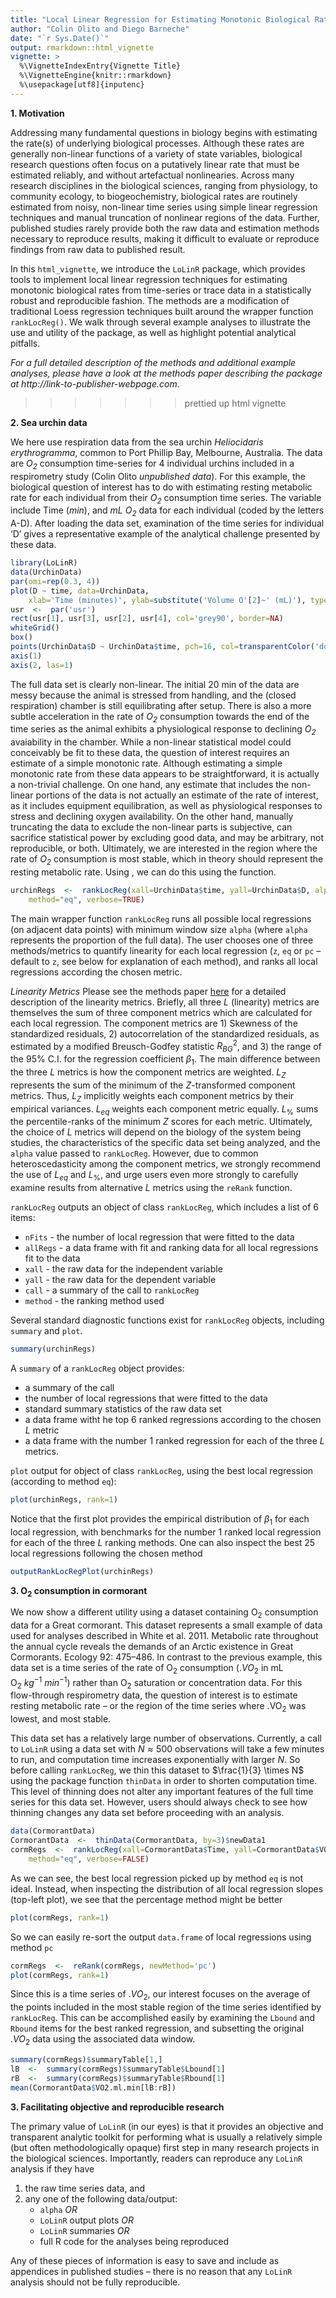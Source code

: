 ```yaml
---
title: "Local Linear Regression for Estimating Monotonic Biological Rates in R (LoLinR)"
author: "Colin Olito and Diego Barneche"
date: "`r Sys.Date()`"
output: rmarkdown::html_vignette
vignette: >
  %\VignetteIndexEntry{Vignette Title}
  %\VignetteEngine{knitr::rmarkdown}
  %\usepackage[utf8]{inputenc}
---
```



**1. Motivation**  

Addressing many fundamental questions in biology begins with estimating the rate(s) of underlying biological processes. Although these rates are generally non-linear functions of a variety of state variables, biological research questions often focus on a putatively linear rate that must be estimated reliably, and without artefactual nonlinearies. Across many research disciplines in the biological sciences, ranging from  physiology, to community ecology, to biogeochemistry, biological rates are routinely estimated from noisy, non-linear time series using simple linear regression techniques and manual truncation of nonlinear regions of the data. Further, published studies rarely provide both the raw data and estimation methods necessary to reproduce results, making it difficult to evaluate or reproduce findings from raw data to published result.

In this `html_vignette`, we introduce the `LoLinR` package, which provides tools to implement local linear regression techniques for estimating monotonic biological rates from time-series or trace data in a statistically robust and reproducible fashion. The methods are a modification of traditional Loess regression techniques built around the wrapper function `rankLocReg()`. We walk through several example analyses to illustrate the use and utility of the package, as well as highlight potential analytical pitfalls. 

*For a full detailed description of the methods and additional example analyses, please have a look at the methods paper describing the package at http://link-to-publisher-webpage.com*.



>>>>>>> prettied up html vignette

**2. Sea urchin data**  

We here use respiration data from the sea urchin *Heliocidaris erythrogramma*, common to Port Phillip Bay, Melbourne, Australia. The data are *O~2~* consumption time-series for 4 individual urchins included in a respirometry study (Colin Olito *unpublished data*). For this example, the biological question of interest has to do with estimating resting metabolic rate for each individual from their *O~2~* consumption time series. The variable include Time (*min*), and *mL O~2~* data for each individual (coded by the letters A-D). After loading the \code{UrchinData} data set, examination of the time series for individual 'D' gives a representative example of the analytical challenge presented by these data.

```r
library(LoLinR)
data(UrchinData)
par(omi=rep(0.3, 4))
plot(D ~ time, data=UrchinData, 
    xlab='Time (minutes)', ylab=substitute('Volume O'[2]~' (mL)'), type='n', axes=FALSE)
usr  <-  par('usr')
rect(usr[1], usr[3], usr[2], usr[4], col='grey90', border=NA)
whiteGrid()
box()
points(UrchinData$D ~ UrchinData$time, pch=16, col=transparentColor('dodgerblue2', 0.6), cex=1.1)
axis(1)
axis(2, las=1)
```
  
The full data set is clearly non-linear. The initial 20 min of the data are messy because the animal is stressed from handling, and the (closed respiration) chamber is still equilibrating after setup. There is also a more subtle acceleration in the rate of *O~2~* consumption towards the end of the time series as the animal exhibits a physiological response to declining *O~2~* avaiability in the chamber. While a non-linear statistical model could conceivably be fit to these data, the question of interest requires an estimate of a simple monotonic rate. Although estimating a simple monotonic rate from these data appears to be straightforward, it is actually a non-trivial challenge. On one hand, any estimate that includes the non-linear portions of the data is not actually an estimate of the rate of interest, as it includes equipment equilibration, as well as physiological responses to stress and declining oxygen availability. On the other hand, manually truncating the data to exclude the non-linear parts is subjective, can sacrifice statistical power by excluding good data, and may be arbitrary, not reproducible, or both. Ultimately, we are interested in the region where the rate of *O~2~* consumption is most stable, which in theory should represent the resting metabolic rate. Using \pkg{LoLinR}, we can do this using the \code{rankLocReg} function.

```r
urchinRegs  <-  rankLocReg(xall=UrchinData$time, yall=UrchinData$D, alpha=0.2, 
    method="eq", verbose=TRUE)  
```

The main wrapper function `rankLocReg` runs all possible local regressions (on adjacent data points) with minimum window size `alpha` (where `alpha` represents the proportion of the full data). The user chooses one of three methods/metrics to quantify linearity for each local regression (`z`, `eq` or `pc` -- default to `z`, see below for explanation of each method), and ranks all local regressions according the chosen metric. 

*Linearity Metrics*
Please see the methods paper [here](http://link-to-publisher-webpage.com) for a detailed description of the linearity metrics. Briefly, all three $L$ (linearity) metrics are themselves the sum of three component metrics which are calculated for each local regression. The component metrics are 1) Skewness of the standardized residuals, 2) autocorrelation of the standardized residuals, as estimated by a modified Breusch-Godfey statistic $R^2_{BG}$, and 3) the range of the 95% C.I. for the regression coefficient $\beta_1$. The main difference between the three $L$ metrics is how the component metrics are weighted. $L_Z$ represents the sum of the minimum of the $Z$-transformed component metrics. Thus, $L_Z$ implicitly weights each component metrics by their empirical variances. $L_{eq}$ weights each component metric equally. $L_{\%}$ sums the percentile-ranks of the minimum $Z$ scores for each metric. Ultimately, the choice of $L$ metrics will depend on the biology of the system being studies, the characteristics of the specific data set being analyzed, and the `alpha` value passed to `rankLocReg`. However, due to common heteroscedasticity among the component metrics, we strongly recommend the use of $L_{eq}$ and $L_{\%}$, and urge users even more strongly to carefully examine results from alternative $L$ metrics using the `reRank` function.

`rankLocReg` outputs an object of class `rankLocReg`, which includes a list of 6 items: 

* `nFits` - the number of local regression that were fitted to the data
* `allRegs` - a data frame with fit and ranking data for all local regressions fit to the data
* `xall` - the raw data for the independent variable
* `yall` - the raw data for the dependent variable
* `call` - a summary of the call to `rankLocReg`
* `method` - the ranking method used

Several standard diagnostic functions exist for `rankLocReg` objects, including `summary` and `plot`. 

```r
summary(urchinRegs)
```

A `summary` of a `rankLocReg` object provides: 

* a summary of the call
* the number of local regressions that were fitted to the data
* standard summary statistics of the raw data set 
* a data frame witht he top 6 ranked regressions according to the chosen $L$ metric
* a data frame with the number 1 ranked regression for each of the three $L$ metrics.

`plot` output for object of class `rankLocReg`, using the best local regression (according to method `eq`):  

```r
plot(urchinRegs, rank=1)
```

Notice that the first plot provides the empirical distribution of $\beta_1$ for each local regression, with benchmarks for the number 1 ranked local regression for each of the three $L$ ranking methods. One can also inspect the best 25 local regressions following the chosen method  

```r
outputRankLocRegPlot(urchinRegs)
```

**3. O~2~ consumption in cormorant**  

We now show a different utility using a dataset containing O~2~ consumption data for a Great cormorant. This dataset represents a small example of data used for analyses described in White et al. 2011. Metabolic rate throughout the annual cycle reveals the demands of an Arctic existence in Great Cormorants. Ecology 92: 475--486. In contrast to the previous example, this data set is a time series of the rate of O$_2$ consumption (\.$VO_2$ in mL O$_2~kg^{-1}~min^{-1}$) rather than O$_2$ saturation or concentration data. For this flow-through respirometry data, the question of interest is to estimate resting metabolic rate -- or the region of the time series where \.VO$_2$ was lowest, and most stable.

This data set has a relatively large number of observations. Currently, a call to `LoLinR` using a data set with $N \approx 500$ observations will take a few minutes to run, and computation time increases exponentially with larger $N$. So before calling `rankLocReg`, we thin this dataset to $\frac{1}{3} \times N$ using the package function `thinData` in order to shorten computation time. This level of thinning does not alter any important features of the full time series for this data set. However, users should always check to see how thinning changes any data set before proceeding with an analysis.

```r
data(CormorantData)
CormorantData  <-  thinData(CormorantData, by=3)$newData1
cormRegs  <-  rankLocReg(xall=CormorantData$Time, yall=CormorantData$VO2.ml.min, alpha=0.2, 
    method="eq", verbose=FALSE)
```

As we can see, the best local regression picked up by method `eq` is not ideal. Instead, when inspecting the distribution of all local regression slopes (top-left plot), we see that the percentage method might be better  

```r
plot(cormRegs, rank=1)
```

So we can easily re-sort the output `data.frame` of local regressions using method `pc`

```r
cormRegs  <-  reRank(cormRegs, newMethod='pc')
plot(cormRegs, rank=1)
```

Since this is a time series of \.$VO_2$, our interest focuses on the average of the points included in the most stable region of the time series identified by `rankLocReg`. This can be accomplished easily by examining the `Lbound` and `Rbound` items for the best ranked regression, and subsetting the original \.$VO_2$ data using the associated data window. 

```r
summary(cormRegs)$summaryTable[1,]
lB  <-  summary(cormRegs)$summaryTable$Lbound[1]
rB  <-  summary(cormRegs)$summaryTable$Rbound[1]
mean(CormorantData$VO2.ml.min[lB:rB])
```



**3. Facilitating objective and reproducible research**  

The primary value of `LoLinR` (in our eyes) is that it provides an objective and transparent analytic toolkit for performing what is usually a relatively simple (but often methodologically opaque) first step in many research projects in the biological sciences. Importantly, readers can reproduce any `LoLinR` analysis if they have 

1. the raw time series data, and 
2. any one of the following data/output: 
    + `alpha` *OR*
    + `LoLinR` output plots *OR*
    + `LoLinR` summaries *OR*
    + full R code for the analyses being reproduced

Any of these pieces of information is easy to save and include as appendices in published studies -- there is no reason that any `LoLinR` analysis should not be fully reproducible.
